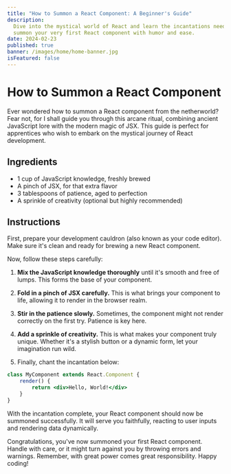 ```yaml
---
title: "How to Summon a React Component: A Beginner's Guide"
description:
  Dive into the mystical world of React and learn the incantations needed to
  summon your very first React component with humor and ease.
date: 2024-02-23
published: true
banner: /images/home/home-banner.jpg
isFeatured: false
---
```


# How to Summon a React Component

Ever wondered how to summon a React component from the netherworld? Fear not,
for I shall guide you through this arcane ritual, combining ancient JavaScript
lore with the modern magic of JSX. This guide is perfect for apprentices who
wish to embark on the mystical journey of React development.

## Ingredients

- 1 cup of JavaScript knowledge, freshly brewed
- A pinch of JSX, for that extra flavor
- 3 tablespoons of patience, aged to perfection
- A sprinkle of creativity (optional but highly recommended)

## Instructions

First, prepare your development cauldron (also known as your code editor). Make
sure it's clean and ready for brewing a new React component.

Now, follow these steps carefully:

1. **Mix the JavaScript knowledge thoroughly** until it's smooth and free of
   lumps. This forms the base of your component.

2. **Fold in a pinch of JSX carefully.** This is what brings your component to
   life, allowing it to render in the browser realm.

3. **Stir in the patience slowly.** Sometimes, the component might not render
   correctly on the first try. Patience is key here.

4. **Add a sprinkle of creativity.** This is what makes your component truly
   unique. Whether it's a stylish button or a dynamic form, let your imagination
   run wild.

5. Finally, chant the incantation below:

```jsx
class MyComponent extends React.Component {
	render() {
		return <div>Hello, World!</div>
	}
}
```

With the incantation complete, your React component should now be summoned
successfully. It will serve you faithfully, reacting to user inputs and
rendering data dynamically.

Congratulations, you've now summoned your first React component. Handle with
care, or it might turn against you by throwing errors and warnings. Remember,
with great power comes great responsibility. Happy coding!
